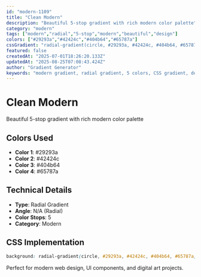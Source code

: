 ```yaml
---
id: "modern-1109"
title: "Clean Modern"
description: "Beautiful 5-stop gradient with rich modern color palette"
category: "modern"
tags: ["modern","radial","5-stop","modern","beautiful","design"]
colors: ["#29293a","#42424c","#404b64","#65787a"]
cssGradient: "radial-gradient(circle, #29293a, #42424c, #404b64, #65787a)"
featured: false
createdAt: "2025-07-01T18:26:20.133Z"
updatedAt: "2025-08-25T07:08:43.424Z"
author: "Gradient Generator"
keywords: "modern gradient, radial gradient, 5 colors, CSS gradient, design, #29293a, #42424c, #404b64, #65787a"
---
```


# Clean Modern

Beautiful 5-stop gradient with rich modern color palette

## Colors Used
- **Color 1**: #29293a
- **Color 2**: #42424c
- **Color 3**: #404b64
- **Color 4**: #65787a

## Technical Details
- **Type**: Radial Gradient
- **Angle**: N/A (Radial)
- **Color Stops**: 5
- **Category**: Modern

## CSS Implementation
```css
background: radial-gradient(circle, #29293a, #42424c, #404b64, #65787a);
```

Perfect for modern web design, UI components, and digital art projects.
